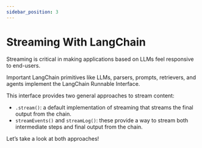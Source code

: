 ```yaml
---
sidebar_position: 3
---
```


# Streaming With LangChain

Streaming is critical in making applications based on LLMs feel responsive to end-users.

Important LangChain primitives like LLMs, parsers, prompts, retrievers, and agents implement the LangChain Runnable Interface.

This interface provides two general approaches to stream content:

- `.stream()`: a default implementation of streaming that streams the final output from the chain.
- `streamEvents()` and `streamLog()`: these provide a way to stream both intermediate steps and final output from the chain.

Let’s take a look at both approaches!
